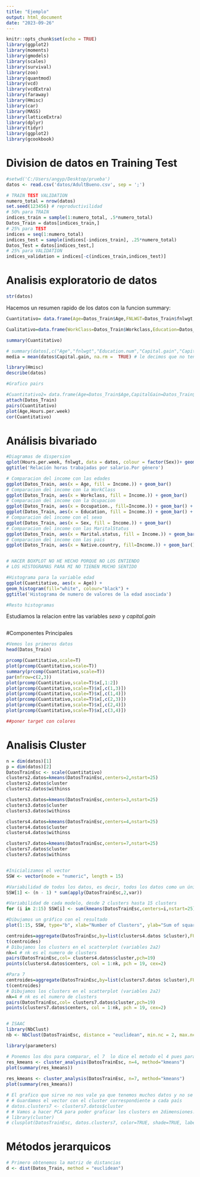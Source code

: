 ```yaml
---
title: "Ejemplo"
output: html_document
date: "2023-09-26"
---
```


```r
knitr::opts_chunk$set(echo = TRUE)
library(ggplot2)
library(moments) 
library(gmodels) 
library(scales)
library(survival) 
library(zoo) 
library(quantmod) 
library(vcd) 
library(vcdExtra)
library(faraway) 
library(Hmisc) 
library(car) 
library(MASS) 
library(latticeExtra)
library(dplyr) 
library(tidyr) 
library(ggplot2)
library(gcookbook)


```

 
# Division de datos en Training Test

```r

#setwd('C:/Users/angyp/Desktop/prueba')
datos <- read.csv('datos/AdultBueno.csv', sep = ';')

# TRAIN TEST VALIDATION
numero_total = nrow(datos)
set.seed(123456) # reproductivilidad
# 50% para TRAIN
indices_train = sample(1:numero_total, .5*numero_total)
Datos_Train = datos[indices_train,]
# 25% para TEST
indices = seq(1:numero_total)
indices_test = sample(indices[-indices_train], .25*numero_total)
Datos_Test = datos[indices_test,]
# 25% para VALIDATION
indices_validation = indices[-c(indices_train,indices_test)]
```

# Analisis exploratorio de datos
```r
str(datos)
```

Hacemos un resumen rapido de los datos con la funcion summary:

```r

Cuantitativo= data.frame(Age=Datos_Train$Age,FNLWGT=Datos_Train$fnlwgt,CapitalGain=Datos_Train$Capital.gain,CapitalLoss=Datos_Train$Capital.loss,Hours=Datos_Train$Hours.per.week)

Cualitativo=data.frame(WorkClass=Datos_Train$Workclass,Education=Datos_Train$Education,EstadoCivil=Datos_Train$Marital.status,Occupation=Datos_Train$Occupation.,RelationShip=Datos_Train$Relationship,Race=Datos_Train$Race,Sex=Datos_Train$Sex,NativeCountry=Datos_Train$Native.country,Income=Datos_Train$Income.)

summary(Cuantitativo)

# summary(datos[,c("Age","fnlwgt","Education.num","Capital.gain","Capital.loss","Hours.per.week")])
media = mean(datos$Capital.gain, na.rm =  TRUE) # le decimos que no tenga en cuenta los NA al hacer la media
```
```r
library(Hmisc)
describe(datos)
```
```r
#Grafico pairs

#Cuantitativo2= data.frame(Age=Datos_Train$Age,CapitalGain=Datos_Train$Capital.gain,CapitalLoss=Datos_Train$Capital.loss,Horas=Datos_Train$Hours.per.week)
attach(Datos_Train)
pairs(Cuantitativo)
plot(Age,Hours.per.week)
cor(Cuantitativo)
```


# Análisis bivariado

```r
#Diagramas de dispersion
qplot(Hours.per.week, fnlwgt, data = datos, colour = factor(Sex))+ geom_smooth()+
ggtitle('Relación horas trabajadas por salario.Por género')

# Comparacion del income con las edades 
ggplot(Datos_Train, aes(x = Age, fill = Income.)) + geom_bar()
# Comparacion del income con la WorkClass 
ggplot(Datos_Train, aes(x = Workclass, fill = Income.)) + geom_bar()
# Comparacion del income con la Ocupacion 
ggplot(Datos_Train, aes(x = Occupation., fill=Income.)) + geom_bar() + coord_flip()# Comparacion del income con las educacion 
ggplot(Datos_Train, aes(x = Education, fill = Income.)) + geom_bar() + coord_flip()
# Comparacion del income con el sexo 
ggplot(Datos_Train, aes(x = Sex, fill = Income.)) + geom_bar()
# Comparacion del income con las MaritalStatus 
ggplot(Datos_Train, aes(x = Marital.status, fill = Income.)) + geom_bar()
# Comparacion del income con las pais 
ggplot(Datos_Train, aes(x = Native.country, fill=Income.)) + geom_bar() + coord_flip()


# HACER BOXPLOT NO HE HECHO PORQUE NO LOS ENTIENDO
# LOS HISTOGRAMAS PARA MI NO TIENEN MUCHO SENTIDO

```

```r

#Histograma para la variable edad
ggplot(Cuantitativo, aes(x = Age)) +
geom_histogram(fill="white", colour="black") +
ggtitle('Histograma de numero de valores de la edad asociada')

#Resto histogramas

```
Estudiamos la relacion entre las variables *sexo* y *capital.gain*


```r

```
#Componentes Principales

```r
#Vemos los primeros datos
head(Datos_Train)

prcomp(Cuantitativo,scale=T)
plot(prcomp(Cuantitativo,scale=T))
summary(prcomp(Cuantitativo,scale=T))
par(mfrow=c(2,3))
plot(prcomp(Cuantitativo,scale=T)$x[,1:2])
plot(prcomp(Cuantitativo,scale=T)$x[,c(1,3)])
plot(prcomp(Cuantitativo,scale=T)$x[,c(1,4)])
plot(prcomp(Cuantitativo,scale=T)$x[,c(2,3)])
plot(prcomp(Cuantitativo,scale=T)$x[,c(2,4)])
plot(prcomp(Cuantitativo,scale=T)$x[,c(3,4)])

##poner target con colores
```

# Analisis Cluster
```r
n = dim(datos)[1]
p = dim(datos)[2]
DatosTrainEsc <- scale(Cuantitativo)
clusters2.datos=kmeans(DatosTrainEsc,centers=2,nstart=25)
clusters2.datos$cluster
clusters2.datos$withinss

clusters3.datos=kmeans(DatosTrainEsc,centers=3,nstart=25)
clusters3.datos$cluster
clusters3.datos$withinss

clusters4.datos=kmeans(DatosTrainEsc,centers=4,nstart=25)
clusters4.datos$cluster
clusters4.datos$withinss

clusters7.datos=kmeans(DatosTrainEsc,centers=7,nstart=25)
clusters7.datos$cluster
clusters7.datos$withinss


#Inicializamos el vector
SSW <- vector(mode = "numeric", length = 15)

#Variabilidad de todos los datos, es decir, todos los datos como un único cluster
SSW[1] <- (n - 1) * sum(apply(DatosTrainEsc,2,var)) 

#Variabilidad de cada modelo, desde 2 clusters hasta 15 clusters
for (i in 2:15) SSW[i] <- sum(kmeans(DatosTrainEsc,centers=i,nstart=25)$withinss)

#Dibujamos un gráfico con el resultado
plot(1:15, SSW, type="b", xlab="Number of Clusters", ylab="Sum of squares within groups",pch=19, col="steelblue4")

centroides=aggregate(DatosTrainEsc,by=list(clusters4.datos $cluster),FUN=mean)
t(centroides)  
# Dibujamos los clusters en el scatterplot (variables 2a2)
nk=4 # nk es el numero de clusters 
pairs(DatosTrainEsc,col= clusters4.datos$cluster,pch=19)
points(clusters4.datos$centers, col = 1:nk, pch = 19, cex=2)

#Para 7
centroides=aggregate(DatosTrainEsc,by=list(clusters7.datos $cluster),FUN=mean)
t(centroides)  
# Dibujamos los clusters en el scatterplot (variables 2a2)
nk=4 # nk es el numero de clusters 
pairs(DatosTrainEsc,col= clusters7.datos$cluster,pch=19)
points(clusters7.datos$centers, col = 1:nk, pch = 19, cex=2)


# ISAAC
library(NbClust)
nb <- NbClust(DatosTrainEsc, distance = "euclidean", min.nc = 2, max.nc = 15, method = "kmeans")

library(parameters)

# Ponemos los dos para comparar, el 7  lo dice el metodo el 4 pues para ver que pasa con menos
res_kmeans <- cluster_analysis(DatosTrainEsc, n=4, method="kmeans")
plot(summary(res_kmeans))
 
res_kmeans <- cluster_analysis(DatosTrainEsc, n=7, method="kmeans")
plot(summary(res_kmeans))


```
```r
# El grafico que sirve no nos vale ya que tenemos muchos datos y no se ve claramente
# # Guardamos el vector con el cluster correspondiente a cada país
# datos.clusters7 <- clusters7.datos$cluster
# # Vamos a hacer PCA para poder graficar los clusters en 2dimensiones!
# library(cluster)
# clusplot(DatosTrainEsc, datos.clusters7, color=TRUE, shade=TRUE, labels=2,lines=0)

```

# Métodos jerarquicos

```r
# Primero obtenemos la matriz de distancias
d <- dist(Datos_Train, method = "euclidean")


```















